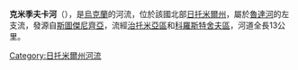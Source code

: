 '''克米季夫卡河'''（{{lang-uk|Синка}}），是[[烏克蘭|烏克蘭]]的河流，位於該國北部[[日托米爾州|日托米爾州]]，屬於[[魯達河_(捷捷列夫河支流)|魯達河]]的左支流，發源自[[斯圖傑尼齊亞_(科羅斯特舍夫區)|斯圖傑尼齊亞]]，流經[[治托米亞區|治托米亞區]]和[[科羅斯特舍夫區|科羅斯特舍夫區]]，河道全長13公里。

{{DEFAULTSORT:Кмитівка}}
[[Category:日托米爾州河流|Category:日托米爾州河流]]


{{Ukraine-river-stub}}